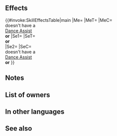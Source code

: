 {{Assist
|tagid=SID_ユラリユルレリ・承
|intID=2991
|exclusive=1
|canUseWeapon={{WeaponList|exclude=Staff}}
|canUseMove={{MoveList|All}}
|cost=400
|range=1
|effect=Grants another action to target ally, and if target is an infantry or flying ally, grants 【Null Panic】to target and target can move 1 extra space. (That turn only. Does not stack. Cannot target an ally with Sing or Dance. This skill treated as Sing or Dance.)<br><br>【Null Panic】<br>If unit is inflicted with Panic (bonuses converted into penalties), neutralizes the "converts bonuses on target into penalties" effect for 1 turn. (Even though the effect is neutralized, the Panic status remains, and is treated as a Penalty status.)
|required=Gray Waves
|properties=
}}
==Effects==
{{#invoke:SkillEffectsTable|main
|Me={{Eft|Another Action}}
|MeT={{Tgt|Target Ally}}
|MeC={{Tgt|Target Ally}}<br>doesn't have a<br>{{Uti|Dance}} [[Dance Assist]]<br>'''or''' {{SEt|Isolation}}
|Se1={{SEt|Null Panic}}
|SeT={{Mt|Infantry}}<br>'''or''' {{Mt|Flying}}<br>{{Tgt|Target Ally}}
|Se2={{SEt|Mobility increased}}
|SeC={{Tgt|Target Ally}}<br>doesn't have a<br>{{Uti|Dance}} [[Dance Assist]]<br>'''or''' {{SEt|Isolation}}
}}
==Notes==
{{Null Panic}}
{{Mobility increased}}
==List of owners==
{{Skill Hero List}}
==In other languages==
{{OtherLanguages
|japanese=ユラリユルレリ・承
|german=Graue Wellen II
|spanishEU=Grises olas II
|spanishLA=Grises olas II
|french=Vagues grises II
|italian=Grigie onde II
|chineseTW=悠悠搖曳・承
|portuguese=Ondas cinza II
}}
==See also==
{{See also skills|cond=Description LIKE '%【Null Panic】%' AND Exclusive=1 OR Description LIKE '%This skill treated as Sing or Dance%'|columns=3}}
{{Assists Navbox}}